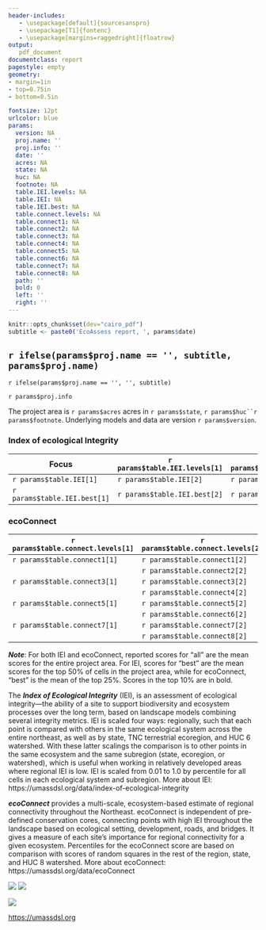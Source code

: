 ```yaml
---
header-includes:
   - \usepackage[default]{sourcesanspro}
   - \usepackage[T1]{fontenc}
   - \usepackage[margins=raggedright]{floatrow} 
output: 
   pdf_document
documentclass: report
pagestyle: empty
geometry: 
- margin=1in
- top=0.75in
- bottom=0.5in

fontsize: 12pt 
urlcolor: blue
params:
  version: NA
  proj.name: ''
  proj.info: ''
  date: ''
  acres: NA
  state: NA
  huc: NA
  footnote: NA
  table.IEI.levels: NA
  table.IEI: NA
  table.IEI.best: NA
  table.connect.levels: NA
  table.connect1: NA
  table.connect2: NA
  table.connect3: NA
  table.connect4: NA
  table.connect5: NA
  table.connect6: NA
  table.connect7: NA
  table.connect8: NA
  path: ''
  bold: 0
  left: ''
  right: ''
---
```

```r
knitr::opts_chunk$set(dev="cairo_pdf")
subtitle <- paste0('EcoAssess report, ', params$date)
```

## `r ifelse(params$proj.name == '', subtitle, params$proj.name)`
`r ifelse(params$proj.name == '', '', subtitle)`

`r params$proj.info`

The project area is `r params$acres` acres in `r params$state`, `r params$huc``r params$footnote`.
Underlying models and data are version `r params$version`.

### Index of ecological Integrity

**Focus** | **`r params$table.IEI.levels[1]`** | **`r params$table.IEI.levels[2]`** | **`r params$table.IEI.levels[3]`** | **`r params$table.IEI.levels[4]`**
---|---|---|---|---
`r params$table.IEI[1]` | `r params$table.IEI[2]` | `r params$table.IEI[3]` | `r params$table.IEI[5]` | `r params$table.IEI[5]`
`r params$table.IEI.best[1]` | `r params$table.IEI.best[2]` | `r params$table.IEI.best[3]` | `r params$table.IEI.best[4]` | `r params$table.IEI.best[5]`


### ecoConnect

| **`r params$table.connect.levels[1]`** | **`r params$table.connect.levels[2]`** | **`r params$table.connect.levels[3]`** | **`r params$table.connect.levels[4]`** | **`r params$table.connect.levels[5]`** | **`r params$table.connect.levels[6]`** |
| ---|---|---:|---|---|---|
| `r params$table.connect1[1]` | `r params$table.connect1[2]` | `r params$table.connect1[3]` | `r params$table.connect1[4]` | `r params$table.connect1[5]`  | `r params$table.connect1[6]` |
|      | `r params$table.connect2[2]` | `r params$table.connect2[3]` | `r params$table.connect2[4]` | `r params$table.connect2[5]`  | `r params$table.connect2[6]` |
| `r params$table.connect3[1]` | `r params$table.connect3[2]` | `r params$table.connect3[3]` | `r params$table.connect3[4]` | `r params$table.connect3[5]`  | `r params$table.connect3[6]` |
|      | `r params$table.connect4[2]` | `r params$table.connect4[3]` | `r params$table.connect4[4]` | `r params$table.connect4[5]`  | `r params$table.connect4[6]` |
| `r params$table.connect5[1]` | `r params$table.connect5[2]` | `r params$table.connect5[3]` | `r params$table.connect5[4]` | `r params$table.connect5[5]`  | `r params$table.connect5[6]` |
|      | `r params$table.connect6[2]` | `r params$table.connect6[3]` | `r params$table.connect6[4]` | `r params$table.connect6[5]`  | `r params$table.connect6[6]` |
| `r params$table.connect7[1]` | `r params$table.connect7[2]` | `r params$table.connect7[3]` | `r params$table.connect7[4]` | `r params$table.connect7[5]`  | `r params$table.connect7[6]` |
|      | `r params$table.connect8[2]` | `r params$table.connect8[3]` | `r params$table.connect8[4]` | `r params$table.connect8[5]`  | `r params$table.connect8[6]` |


**_Note_**: For both IEI and ecoConnect, reported scores for "all" are the mean scores for the entire
project area. For IEI, scores for "best" are the mean scores for the top 50% of cells in the project area, while for ecoConnect,
"best" is the mean of the top 25%. Scores in the top 10% are in bold. 
<!-- More about scoring, regions, and percentiles: --> 


The **_Index of Ecological Integrity_** (IEI), is an assessment of ecological integrity---the ability of a site to support 
biodiversity and ecosystem processes over the long term, based on landscape models combining several integrity metrics. 
IEI is scaled four ways: regionally, such that each point is compared with others in the same ecological system across the entire northeast, 
as well as by state, TNC terrestrial ecoregion, and HUC 6 watershed. With these latter scalings the comparison is to other points in the same 
ecosystem and the same subregion (state, ecoregion, or watershed), which is useful when working in relatively developed areas where regional 
IEI is low.
IEI is scaled from 0.01 to 1.0 by percentile for all cells in each ecological system and subregion. 
More about IEI: https://umassdsl.org/data/index-of-ecological-integrity

**_ecoConnect_** provides a multi-scale, ecosystem-based estimate of regional connectivity throughout the Northeast. ecoConnect is 
independent of pre-defined conservation cores, connecting points with high IEI throughout the landscape based on ecological 
setting, development, roads, and bridges. It gives a measure of each site's importance for regional connectivity for a given ecosystem. 
Percentiles for the ecoConnect score are based on comparison 
with scores of random squares in the rest of the 
region, state, and HUC 8 watershed. More about ecoConnect: https://umassdsl.org/data/ecoConnect


![](`r params$left`) ![](`r params$right`)

<!--  This version includes the link in the logo; the whole thing is clickable. It's my sleazy
      way of doing "keep with next"
[![](`r params$path`/www/UMass_DSL_logo_v3.png)](https://umassdsl.org/data/ecoConnect)
-->

<!--  This version has a separate link, so the logo and link can be split between pages. It's 
      way easier to change the link, though.
-->
![](`r params$path`/www/UMass_DSL_logo_v2_small.png)

[https://umassdsl.org](https://umassdsl.org)

